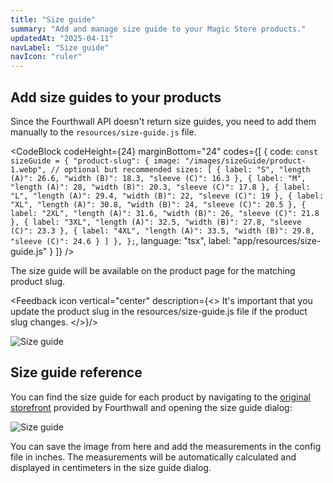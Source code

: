 ```yaml
---
title: "Size guide"
summary: "Add and manage size guide to your Magic Store products."
updatedAt: "2025-04-11"
navLabel: "Size guide"
navIcon: "ruler"
---
```


## Add size guides to your products

Since the Fourthwall API doesn't return size guides, you need to add them manually to the `resources/size-guide.js` file.

<CodeBlock
    codeHeight={24}
    marginBottom="24"
    codes={[
  {
    code:
`const sizeGuide = {
    "product-slug": {
      image: "/images/sizeGuide/product-1.webp", // optional but recommended
      sizes: [
        {
          label: "S",
          "length (A)": 26.6,
          "width (B)": 18.3,
          "sleeve (C)": 16.3
        },
        {
          label: "M",
          "length (A)": 28,
          "width (B)": 20.3,
          "sleeve (C)": 17.8
        },
        {
          label: "L",
          "length (A)": 29.4,
          "width (B)": 22,
          "sleeve (C)": 19
        },
        {
          label: "XL",
          "length (A)": 30.8,
          "width (B)": 24,
          "sleeve (C)": 20.5
        },
        {
          label: "2XL",
          "length (A)": 31.6,
          "width (B)": 26,
          "sleeve (C)": 21.8
        },
        {
          label: "3XL",
          "length (A)": 32.5,
          "width (B)": 27.8,
          "sleeve (C)": 23.3
        },
        {
          label: "4XL",
          "length (A)": 33.5,
          "width (B)": 29.8,
          "sleeve (C)": 24.6
        }
      ]
    },
};`, 
    language: "tsx",
    label: "app/resources/size-guide.js"
  }
]} />

The size guide will be available on the product page for the matching product slug.

<Feedback icon vertical="center" description={<>
  It's important that you update the product slug in the <InlineCode>resources/size-guide.js</InlineCode> file if the product slug changes.
</>}/>

![Size guide](/images/docs/magic-store/size-guide-1.jpg)

## Size guide reference

You can find the size guide for each product by navigating to the [original storefront](https://my-shop.fourthwall.com/admin/dashboard/store-design/layout/index/) provided by Fourthwall and opening the size guide dialog:

![Size guide](/images/docs/magic-store/size-guide-2.jpg)

You can save the image from here and add the measurements in the config file in inches. The measurements will be automatically calculated and displayed in centimeters in the size guide dialog.